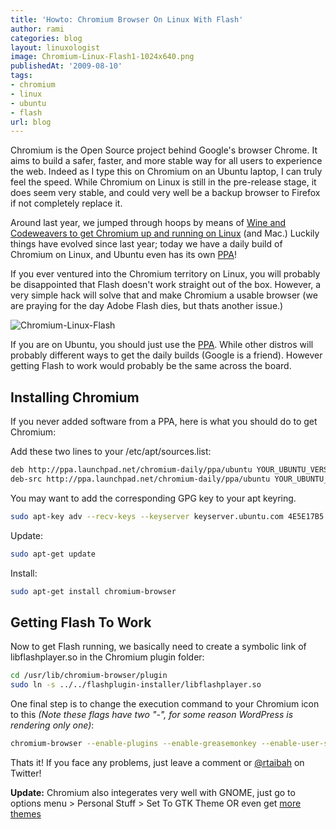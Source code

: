```yaml
---
title: 'Howto: Chromium Browser On Linux With Flash'
author: rami
categories: blog
layout: linuxologist
image: Chromium-Linux-Flash1-1024x640.png
publishedAt: '2009-08-10'
tags:
- chromium
- linux
- ubuntu
- flash
url: blog
---
```


Chromium is the Open Source project behind Google's browser Chrome. It aims to build a safer, faster, and more stable way for all  users to experience the web. Indeed as I type this on Chromium on an Ubuntu laptop, I can truly feel the speed. While Chromium on Linux is still in the pre-release stage, it does seem very stable, and could very well be a backup browser to Firefox if not completely replace it.

Around last year, we jumped through hoops by means of [Wine and Codeweavers to get Chromium up and running on Linux](/2008/09/chromium-googles-browser-on-linux-and-mac/) (and Mac.) Luckily things have evolved since last year; today we have a daily build of Chromium on Linux, and Ubuntu even has its own [PPA](https://launchpad.net/~chromium-daily/+archive/ppa)!


If you ever ventured into the Chromium territory on Linux, you will probably be disappointed that Flash doesn't work straight out of the box. However, a very simple hack will solve that and make Chromium a usable browser (we are praying for the day Adobe Flash dies, but thats another issue.)

![Chromium-Linux-Flash](/assets/images/content/blog/Chromium-Linux-Flash1-1024x640.png)

If you are on Ubuntu, you should just use the [PPA](https://launchpad.net/~chromium-daily/+archive/ppa). While other distros will probably different ways to get the daily builds (Google is a friend). However getting Flash to work would probably be the same across the board.

## Installing Chromium

If you never added software from a PPA, here is what you should do to get Chromium:

Add these two lines to your /etc/apt/sources.list: 

```bash
deb http://ppa.launchpad.net/chromium-daily/ppa/ubuntu YOUR_UBUNTU_VERSION_HERE main
deb-src http://ppa.launchpad.net/chromium-daily/ppa/ubuntu YOUR_UBUNTU_VERSION_HERE main
```

You may want to add the corresponding GPG key to your apt keyring.

```bash
sudo apt-key adv --recv-keys --keyserver keyserver.ubuntu.com 4E5E17B5
```

Update: 

```bash
sudo apt-get update
```

Install: 

```bash
sudo apt-get install chromium-browser
```

## Getting Flash To Work

Now to get Flash running, we basically need to create a symbolic link of libflashplayer.so in the Chromium plugin folder: 

```bash
cd /usr/lib/chromium-browser/plugin
sudo ln -s ../../flashplugin-installer/libflashplayer.so
```

One final step is to change the execution command to your Chromium icon to this _(Note these flags have two "-", for some reason WordPress is rendering only one)_: 

```bash
chromium-browser --enable-plugins --enable-greasemonkey --enable-user-scripts --enable-extensions
```

Thats it! If you face any problems, just leave a comment or [@rtaibah](http://twitter.com/rtaibah) on Twitter!

**Update:** Chromium also integerates very well with GNOME, just go to options menu > Personal Stuff > Set To GTK Theme OR even get [more themes](https://tools.google.com/chrome/intl/en/themes/index.html)
